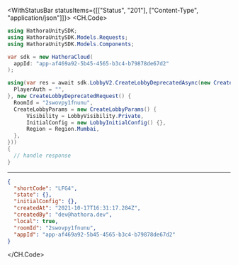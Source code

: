 

<WithStatusBar statusItems={[["Status", "201"], ["Content-Type", "application/json"]]}>
  <CH.Code>
  ```csharp CreateLobbyDeprecated.cs
  using HathoraUnitySDK;
using HathoraUnitySDK.Models.Requests;
using HathoraUnitySDK.Models.Components;

var sdk = new HathoraCloud(
    appId: "app-af469a92-5b45-4565-b3c4-b79878de67d2"
);

using(var res = await sdk.LobbyV2.CreateLobbyDeprecatedAsync(new CreateLobbyDeprecatedSecurity() {
    PlayerAuth = "",
}, new CreateLobbyDeprecatedRequest() {
    RoomId = "2swovpy1fnunu",
    CreateLobbyParams = new CreateLobbyParams() {
        Visibility = LobbyVisibility.Private,
        InitialConfig = new LobbyInitialConfig() {},
        Region = Region.Mumbai,
    },
}))
{
    // handle response
}
  ```
  ---

  ```json Example Response
  {
    "shortCode": "LFG4",
    "state": {},
    "initialConfig": {},
    "createdAt": "2021-10-17T16:31:17.284Z",
    "createdBy": "dev@hathora.dev",
    "local": true,
    "roomId": "2swovpy1fnunu",
    "appId": "app-af469a92-5b45-4565-b3c4-b79878de67d2"
  }
  ```
  </CH.Code>
</WithStatusBar>
